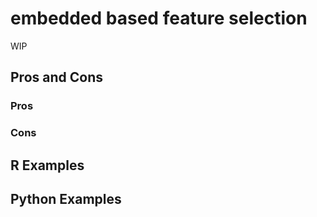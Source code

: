 # embedded based feature selection {#sec-too-many-embedded}

WIP

## Pros and Cons

### Pros

### Cons

## R Examples

## Python Examples
